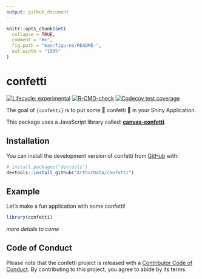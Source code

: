 ```yaml
---
output: github_document
---
```


<!-- README.md is generated from README.Rmd. Please edit that file -->

```r
knitr::opts_chunk$set(
  collapse = TRUE,
  comment = "#>",
  fig.path = "man/figures/README-",
  out.width = "100%"
)
```

# confetti

<!-- badges: start -->
[![Lifecycle: experimental](https://img.shields.io/badge/lifecycle-experimental-orange.svg)](https://lifecycle.r-lib.org/articles/stages.html#experimental)
[![R-CMD-check](https://github.com/ArthurData/confetti/workflows/R-CMD-check/badge.svg)](https://github.com/ArthurData/confetti/actions)
[![Codecov test coverage](https://codecov.io/gh/ArthurData/confetti/branch/main/graph/badge.svg)](https://app.codecov.io/gh/ArthurData/confetti?branch=main)
<!-- badges: end -->

The goal of `{confetti}` is to put some &#127882; confetti &#127882;
in your Shiny Application.

This package uses a JavaScript library called: **[canvas-confetti](https://github.com/catdad/canvas-confetti)**.

## Installation

You can install the development version of confetti from [GitHub](https://github.com/) with:

``` r
# install.packages("devtools")
devtools::install_github("ArthurData/confetti")
```

## Example

Let's make a fun application with some confetti!

```r
library(confetti)
```

_more details to come_

## Code of Conduct
  
Please note that the confetti project is released with a [Contributor Code of Conduct](https://contributor-covenant.org/version/2/0/CODE_OF_CONDUCT.html). By contributing to this project, you agree to abide by its terms.

